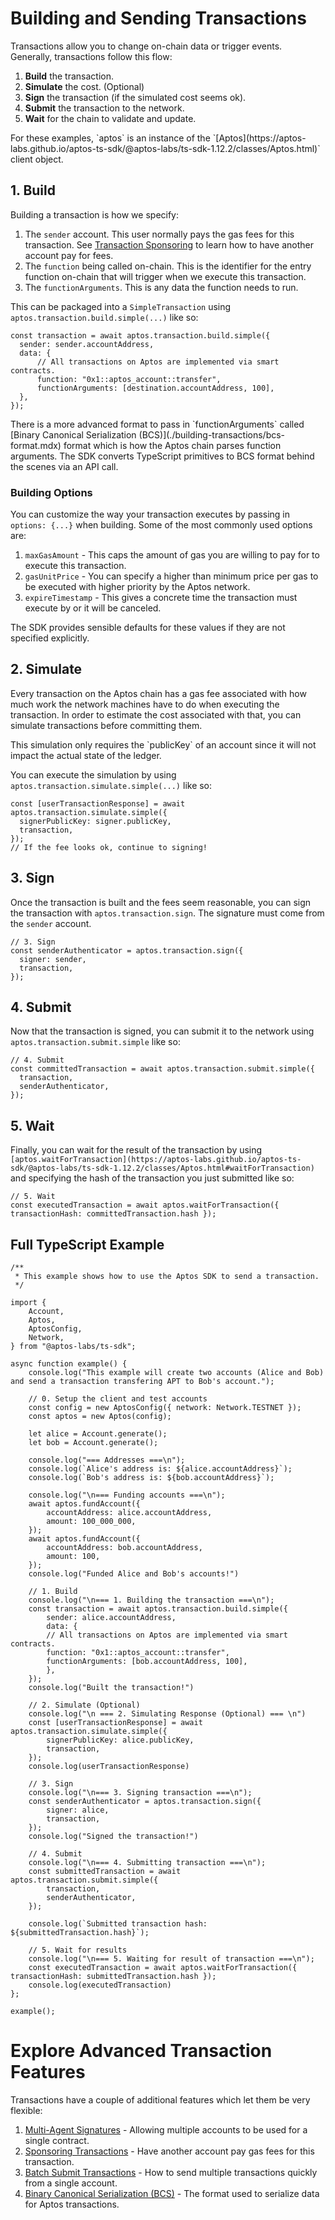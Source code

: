 
# Building and Sending Transactions

Transactions allow you to change on-chain data or trigger events. Generally, transactions follow this flow:

1. **Build** the transaction.
2. **Simulate** the cost. (Optional)
3. **Sign** the transaction (if the simulated cost seems ok).
4. **Submit** the transaction to the network.
5. **Wait** for the chain to validate and update.

<Callout type="info">
For these examples, `aptos` is an instance of the `[Aptos](https://aptos-labs.github.io/aptos-ts-sdk/@aptos-labs/ts-sdk-1.12.2/classes/Aptos.html)` client object.
</Callout>

## 1. Build

Building a transaction is how we specify:

1. The `sender` account. This user normally pays the gas fees for this transaction. See [Transaction Sponsoring](./building-transactions/sponsoring-transactions.mdx) to learn how to have another account pay for fees.
2. The `function` being called on-chain. This is the identifier for the entry function on-chain that will trigger when we execute this transaction.
3. The `functionArguments`. This is any data the function needs to run.

This can be packaged into a `SimpleTransaction` using `aptos.transaction.build.simple(...)` like so:

```tsx filename="build-a-transaction.ts"
const transaction = await aptos.transaction.build.simple({
  sender: sender.accountAddress,
  data: {
	  // All transactions on Aptos are implemented via smart contracts.
	  function: "0x1::aptos_account::transfer",
	  functionArguments: [destination.accountAddress, 100],
  },
});
```

<Callout type="info">
There is a more advanced format to pass in `functionArguments` called [Binary Canonical Serialization (BCS)](./building-transactions/bcs-format.mdx) format which is how the Aptos chain parses function arguments. The SDK converts TypeScript primitives to BCS format behind the scenes via an API call.
</Callout>

### Building Options

You can customize the way your transaction executes by passing in `options: {...}` when building. Some of the most commonly used options are:

1. `maxGasAmount` - This caps the amount of gas you are willing to pay for to execute this transaction.
2. `gasUnitPrice` - You can specify a higher than minimum price per gas to be executed with higher priority by the Aptos network.
3. `expireTimestamp` - This gives a concrete time the transaction must execute by or it will be canceled.

The SDK provides sensible defaults for these values if they are not specified explicitly.

## 2. Simulate

Every transaction on the Aptos chain has a gas fee associated with how much work the network machines have to do when executing the transaction. In order to estimate the cost associated with that, you can simulate transactions before committing them. 

<Callout type="info">
This simulation only requires the `publicKey` of an account since it will not impact the actual state of the ledger.
</Callout>

You can execute the simulation by using `aptos.transaction.simulate.simple(...)` like so:

```tsx filename="build-a-transaction.ts"
const [userTransactionResponse] = await aptos.transaction.simulate.simple({
  signerPublicKey: signer.publicKey,
  transaction,
});
// If the fee looks ok, continue to signing!
```

## 3. Sign

Once the transaction is built and the fees seem reasonable, you can sign the transaction with `aptos.transaction.sign`. The signature must come from the `sender` account.

```tsx filename="build-a-transaction.ts"
// 3. Sign
const senderAuthenticator = aptos.transaction.sign({
  signer: sender,
  transaction,
});
```

## 4. Submit

Now that the transaction is signed, you can submit it to the network using `aptos.transaction.submit.simple` like so:

```tsx filename="build-a-transaction.ts"
// 4. Submit
const committedTransaction = await aptos.transaction.submit.simple({
  transaction,
  senderAuthenticator,
});
```

## 5. Wait

Finally, you can wait for the result of the transaction by using `[aptos.waitForTransaction](https://aptos-labs.github.io/aptos-ts-sdk/@aptos-labs/ts-sdk-1.12.2/classes/Aptos.html#waitForTransaction)` and specifying the hash of the transaction you just submitted like so:

```tsx filename="build-a-transaction.ts"
// 5. Wait
const executedTransaction = await aptos.waitForTransaction({ transactionHash: committedTransaction.hash });
```

## Full TypeScript Example

```tsx filename="build-a-transaction.ts"
/**
 * This example shows how to use the Aptos SDK to send a transaction.
 */

import {
    Account,
    Aptos,
    AptosConfig,
    Network,
} from "@aptos-labs/ts-sdk";

async function example() {
    console.log("This example will create two accounts (Alice and Bob) and send a transaction transfering APT to Bob's account.");

    // 0. Setup the client and test accounts
    const config = new AptosConfig({ network: Network.TESTNET });
    const aptos = new Aptos(config);

    let alice = Account.generate();
    let bob = Account.generate();

    console.log("=== Addresses ===\n");
    console.log(`Alice's address is: ${alice.accountAddress}`);
    console.log(`Bob's address is: ${bob.accountAddress}`);

    console.log("\n=== Funding accounts ===\n");
    await aptos.fundAccount({
        accountAddress: alice.accountAddress,
        amount: 100_000_000,
    });  
    await aptos.fundAccount({
        accountAddress: bob.accountAddress,
        amount: 100,
    });
    console.log("Funded Alice and Bob's accounts!")

    // 1. Build
    console.log("\n=== 1. Building the transaction ===\n");
    const transaction = await aptos.transaction.build.simple({
        sender: alice.accountAddress,
        data: {
        // All transactions on Aptos are implemented via smart contracts.
        function: "0x1::aptos_account::transfer",
        functionArguments: [bob.accountAddress, 100],
        },
    });
    console.log("Built the transaction!")

    // 2. Simulate (Optional)
    console.log("\n === 2. Simulating Response (Optional) === \n")
    const [userTransactionResponse] = await aptos.transaction.simulate.simple({
        signerPublicKey: alice.publicKey,
        transaction,
    });
    console.log(userTransactionResponse)

    // 3. Sign
    console.log("\n=== 3. Signing transaction ===\n");
    const senderAuthenticator = aptos.transaction.sign({
        signer: alice,
        transaction,
    });
    console.log("Signed the transaction!")

    // 4. Submit
    console.log("\n=== 4. Submitting transaction ===\n");
    const submittedTransaction = await aptos.transaction.submit.simple({
        transaction,
        senderAuthenticator,
    });

    console.log(`Submitted transaction hash: ${submittedTransaction.hash}`);

    // 5. Wait for results
    console.log("\n=== 5. Waiting for result of transaction ===\n");
    const executedTransaction = await aptos.waitForTransaction({ transactionHash: submittedTransaction.hash });
    console.log(executedTransaction)
};

example();

```

# Explore Advanced Transaction Features

Transactions have a couple of additional features which let them be very flexible:

1. [Multi-Agent Signatures](./building-transactions/multi-agent-transactions.mdx) - Allowing multiple accounts to be used for a single contract.
2. [Sponsoring Transactions](./building-transactions/sponsoring-transactions.mdx) - Have another account pay gas fees for this transaction.
3. [Batch Submit Transactions](./building-transactions/batching-transactions.mdx) - How to send multiple transactions quickly from a single account.
4. [Binary Canonical Serialization (BCS)](./building-transactions/bcs-format.mdx) - The format used to serialize data for Aptos transactions.